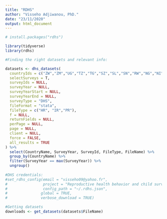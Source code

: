 ```yaml
---
title: "RDHS"
author: "Visseho Adjiwanou, PhD."
date: "23/11/2020"
output: html_document
---
```



```r
# install.packages("rdhs")

library(tidyverse)
library(rdhs)

#Finding the right datasets and relevant info:

datasets <- dhs_datasets(
  countryIds = c("ZW","ZM","UG","TZ","TG","SZ","SL","SN","RW","NG","NI","NM","MZ","ML","MW","LB","LS","KE","GN","GH","GM","GA", "ET","CI","CD","CG","KM","TD","CM","BU","BF","BJ","BF"),
  selectSurveys = T,
  surveyIds = NULL,
  surveyYear = NULL,
  surveyYearStart = NULL,
  surveyYearEnd = NULL,
  surveyType = "DHS",
  fileFormat = "stata",
  fileType = c("HR", "IR","PR"),
  f = NULL,
  returnFields = NULL,
  perPage = NULL,
  page = NULL,
  client = NULL,
  force = FALSE,
  all_results = TRUE
) %>%
  select(CountryName, SurveyYear, SurveyId, FileType, FileName) %>%
  group_by(CountryName) %>%
  filter(SurveyYear == max(SurveyYear)) %>%
  ungroup()
  
#DHS credentials:
#set_rdhs_config(email = "visseho09@yahoo.fr",
#                project = "Reproductive health behavior and child survival in developing countries",
#                config_path = "~/.rdhs.json",
#               global = TRUE,
#               verbose_download = TRUE)

#Getting datasets
downloads <- get_datasets(datasets$FileName)

```